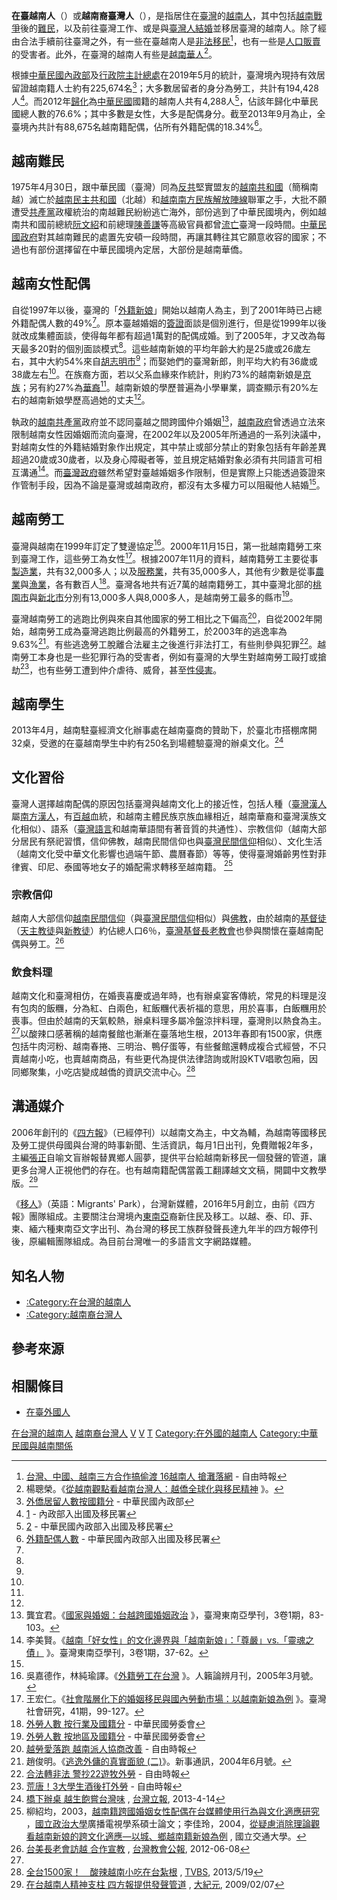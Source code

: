 {{pp-ecp-sock|small=yes}}
{{Expand|time=2009-01-29}}
{{Infobox Ethnic group
|group = 在臺越南人<br/>Người Việt tại Đài Loan
|image = 
|poptime = 247,817人（2021年3月）<ref>{{Cite web |url=https://www.stat.gov.tw/public/Data/9729162630MKFOK1MR.pdf |title=108年6月底在臺合法居留外僑人數76.4萬人 - 國情統計通報 |access-date=2021-01-27 |archive-date=2021-03-19 |archive-url=https://web.archive.org/web/20210319040421/https://www.stat.gov.tw/public/Data/9729162630MKFOK1MR.pdf }}</ref>
|langs = [[越南語|越南語]]、[[中華民國國語|中華民國國語]]、[[臺灣閩南語|臺灣閩南語]]、[[粵語|粵語]]
|popplace = 全[[中華民國|中華民國]]境內
|rels = [[越南民間信仰|越南民間信仰]]、[[佛教|佛教]]、[[道教|道教]]<br/>[[基督宗教|基督宗教]]（[[羅馬天主教|羅馬天主教]]、[[新教|新教]]）
|related = [[越僑|越僑]]、[[京族|京族]]、[[越南華人|越南華人]]
}}
{{Chinese
|c = {{linktext|在台越南人}}
|p = Zàitái Yuènánrén
|w = Tsai{{su|p = 4}}-t'ai{{su|p = 2}} Yüeh{{su|p = 4}}-nan{{su|p = 2}}-jen{{su|p = 2}}
|j = zoi{{sup|6}} toi{{sup|4}} jyut{{sup|6}} naam{{sup|4}} jan{{sup|4}}
|poj = chāi Tâi Oa̍t-lâm-lâng 
|hanviet = Tại Đài Việt Nam Nhân
|vie = Người Việt tại Ðài Loan
| lang1=排灣語
| lang1_content= i Taivang a se Vietenam a caucau
}}

'''在臺越南人'''（{{Vie|v=Người Việt tại Đài Loan}}）或'''越南裔臺灣人'''（{{Vie|v=Người Đài Loan gốc Việt}}），是指居住在[[臺灣|臺灣]]的[[越南人|越南人]]，其中包括[[越南戰爭|越南戰爭]]後的[[難民|難民]]，以及前往臺灣工作、或是與[[臺灣人|臺灣人]][[結婚|結婚]]並移居臺灣的越南人。除了經由合法手續前往臺灣之外，有一些在臺越南人是[[非法移民|非法移民]]<ref>[http://www.libertytimes.com.tw/2007/new/jun/23/today-center7.htm 台灣、中國、越南三方合作搞偷渡 16越南人 搶灘落網] {{Wayback|url=http://www.libertytimes.com.tw/2007/new/jun/23/today-center7.htm |date=20131109084803 }} - 自由時報</ref>，也有一些是[[人口販賣|人口販賣]]的受害者。此外，在臺灣的越南人有些是[[越南華人|越南華人]]<ref name="楊聰榮">楊聰榮。《[http://hermes.hrc.ntu.edu.tw/csa/journal/71/journal_park712.htm 從越南觀點看越南台灣人：越僑全球化與移民精神] {{Wayback|url=http://hermes.hrc.ntu.edu.tw/csa/journal/71/journal_park712.htm |date=20090929013455 }}》。</ref>。

根據[[中華民國|中華民國]][[中華民國內政部|內政部]]及[[行政院主計總處|行政院主計總處]]在2019年5月的統計，臺灣境內現持有效居留證越南籍人士約有225,674名<ref>[https://www.immigration.gov.tw/5385/7344/7350/%E5%A4%96%E5%83%91%E5%B1%85%E7%95%99/?alias=settledown 外僑居留人數按國籍分] {{Wayback|url=https://www.immigration.gov.tw/5385/7344/7350/%E5%A4%96%E5%83%91%E5%B1%85%E7%95%99/?alias=settledown |date=20210908093850 }} - 中華民國內政部</ref>；大多數居留者的身分為勞工，共計有194,428人<ref>[https://www.immigration.gov.tw/5385/7344/7350/%E5%A4%96%E5%83%91%E5%B1%85%E7%95%99/?alias=settledown] {{Wayback|url=https://www.immigration.gov.tw/5385/7344/7350/%E5%A4%96%E5%83%91%E5%B1%85%E7%95%99/?alias=settledown |date=20210908093850 }} - 內政部入出國及移民署</ref>。而2012年[[歸化|歸化]]為[[中華民國|中華民國]]國籍的越南人共有4,288人<ref>[http://www.moi.gov.tw/chi/chi_news/news_detail.aspx?sn=7201&type_code=01] {{Wayback|url=http://www.moi.gov.tw/chi/chi_news/news_detail.aspx?sn=7201&type_code=01 |date=20131109085151 }} - 中華民國內政部入出國及移民署</ref>，佔該年歸化中華民國總人數的76.6%；其中多數是女性，大多是配偶身分。截至2013年9月為止，全臺境內共計有88,675名越南籍配偶，佔所有外籍配偶的18.34%<ref>[http://www.immigration.gov.tw/public/Attachment/31031955020.xls 外籍配偶人數] {{Wayback|url=http://www.immigration.gov.tw/public/Attachment/31031955020.xls |date=20140502010242 }} - 中華民國內政部入出國及移民署</ref>。

==越南難民==
1975年4月30日，跟中華民國（臺灣）同為[[反共|反共]]堅實盟友的[[越南共和國|越南共和國]]（簡稱南越）滅亡於[[越南民主共和國|越南民主共和國]]（北越）和[[越南南方民族解放陣線|越南南方民族解放陣線]]聯軍之手，大批不願遭受[[共產黨|共產黨]]政權統治的南越難民紛紛逃亡海外，部份逃到了中華民國境內，例如越南共和國前總統[[阮文紹|阮文紹]]和前總理[[陳善謙|陳善謙]]等高級官員都曾[[流亡|流亡]]臺灣一段時間。[[中華民國政府|中華民國政府]]對其越南難民的處置先安頓一段時間，再讓其轉往其它願意收容的國家；不過也有部份選擇留在中華民國境內定居，大部份是越南華僑。

==越南女性配偶==
{{main article|越南配偶 (臺灣)|{{Link-en|越南女性配偶在臺灣|Vietnamese migrant brides in Taiwan}}}}
自從1997年以後，臺灣的「[[外籍配偶_(臺灣)|外籍新娘]]」開始以越南人為主，到了2001年時已占總外籍配偶人數的49%<ref name="Wang"/>。原本臺越婚姻的[[簽證|簽證]]面談是個別進行，但是從1999年以後就改成集體面談，使得每年都有超過1萬對的配偶成婚。到了2005年，才又改為每天最多20對的個別面談模式<ref name = "G"/>。這些越南新娘的平均年齡大約是25歲或26歲左右，其中大約54%來自[[胡志明市|胡志明市]]<ref name="Wang"/>；而娶她們的臺灣新郎，則平均大約有36歲或38歲左右<ref name="Wang"/>。在族裔方面，若以父系血緣來作統計，則約73%的越南新娘是[[京族|京族]]；另有約27%為[[越南華人|華裔]]<ref name="Wang"/>。越南新娘的學歷普遍為小學畢業，調查顯示有20%左右的越南新娘學歷高過她的丈夫<ref name="Wang"/>。

執政的[[越南共產黨|越南共產黨]]政府並不認同臺越之間跨國仲介婚姻<ref name="G">龔宜君。《[http://www.ceps.com.tw/ec/ecjnlarticleView.aspx?atliid=455946&issueiid=31351&jnliid=1307 國家與婚姻：台越跨國婚姻政治] {{Wayback|url=http://www.ceps.com.tw/ec/ecjnlarticleView.aspx?atliid=455946&issueiid=31351&jnliid=1307 |date=20080210061406 }}》，臺灣東南亞學刊，3卷1期，83-103。</ref>，[[越南政府|越南政府]]曾透過立法來限制越南女性因婚姻而流向臺灣，在2002年以及2005年所通過的一系列決議中，對越南女性的外籍結婚對象作出規定，其中禁止或部分禁止的對象包括有年齡差異超過20歲或30歲者，以及身心障礙者等，並且規定結婚對象必須有共同語言可相互溝通<ref name="lee">李美賢。《[http://www.ceps.com.tw/ec/ecjnlarticleView.aspx?atliid=455930&issueiid=31351&jnliid=1307 越南「好女性」的文化邊界與「越南新娘」：「尊嚴」vs.「靈魂之債」] {{Wayback|url=http://www.ceps.com.tw/ec/ecjnlarticleView.aspx?atliid=455930&issueiid=31351&jnliid=1307 |date=20110719224939 }}》。臺灣東南亞學刊，3卷1期，37-62。</ref>。而[[臺灣政府|臺灣政府]]雖然希望對臺越婚姻多作限制，但是實際上只能透過簽證來作管制手段，因為不論是臺灣或越南政府，都沒有太多權力可以阻礙他人結婚<ref name = "G"/>。

==越南勞工==
臺灣與越南在1999年訂定了雙邊協定<ref>吳嘉德作，林純瑜譯。《[http://www.riccibase.com/new/renlai/topic/p2005%2003%202.htm 外籍勞工在台灣] {{Wayback|url=http://www.riccibase.com/new/renlai/topic/p2005%2003%202.htm |date=20080105124553 }}》。人籟論辨月刊，2005年3月號。</ref>。2000年11月15日，第一批越南籍勞工來到臺灣工作，這些勞工為女性<ref name="Wang">王宏仁。《[http://www.ceps.com.tw/ec/ecjnlarticleView.aspx?atliid=154777&issueiid=10981&jnliid=1452 社會階層化下的婚姻移民與國內勞動市場：以越南新娘為例] {{Wayback|url=http://www.ceps.com.tw/ec/ecjnlarticleView.aspx?atliid=154777&issueiid=10981&jnliid=1452 |date=20110719224923 }}》。臺灣社會研究，41期，99-127。</ref>。根據2007年11月的資料，越南籍勞工主要從事[[製造業|製造業]]，共有32,000多人；以及[[服務業|服務業]]，共有35,000多人，其他有少數是從事[[農業|農業]]與[[漁業|漁業]]，各有數百人<ref>[http://www.evta.gov.tw/files/57/723010.pdf 外勞人數 按行業及國籍分]{{dead link|date=2017年12月 |bot=InternetArchiveBot |fix-attempted=yes }} - 中華民國勞委會</ref>。臺灣各地共有近7萬的越南籍勞工，其中臺灣北部的[[桃園市|桃園市]]與[[新北市|新北市]]分別有13,000多人與8,000多人，是越南勞工最多的縣市<ref>[http://www.evta.gov.tw/files/57/724012.pdf 外勞人數 按地區及國籍分]{{dead link|date=2017年12月 |bot=InternetArchiveBot |fix-attempted=yes }} - 中華民國勞委會</ref>。

臺灣越南勞工的逃跑比例與來自其他國家的勞工相比之下偏高<ref>[http://libertytimes.com/2004/new/oct/11/today-e2.htm 越勞愛落跑 越南派人協商改善]{{dead link|date=2017年12月 |bot=InternetArchiveBot |fix-attempted=yes }} - 自由時報</ref>，自從2002年開始，越南勞工成為臺灣逃跑比例最高的外籍勞工，於2003年的逃逸率為9.63%<ref>趙俊明。《[http://www.seewa.org.tw/rerum_novarum/000164.html 逃逸外傭的真實面貌 (二)]{{dead link|date=2017年12月 |bot=InternetArchiveBot |fix-attempted=yes }}》。新事通訊，2004年6月號。</ref>。有些逃逸勞工脫離合法雇主之後進行非法打工，有些則參與犯罪<ref>[http://www.libertytimes.com.tw/2005/new/dec/2/today-so7.htm 合法轉非法 警抄22遊牧外勞] {{Wayback|url=http://www.libertytimes.com.tw/2005/new/dec/2/today-so7.htm |date=20070618110201 }} - 自由時報</ref>。越南勞工本身也是一些犯罪行為的受害者，例如有臺灣的大學生對越南勞工毆打或搶劫<ref>[http://www.libertytimes.com.tw/2007/new/dec/10/today-life2.htm 荒唐！3大學生酒後打外勞] {{Wayback|url=http://www.libertytimes.com.tw/2007/new/dec/10/today-life2.htm |date=20080125052446 }} - 自由時報</ref>，也有些勞工遭到仲介虐待、威脅，甚至[[性侵害|性侵害]]。

==越南學生==
2013年4月，越南駐臺經濟文化辦事處在越南臺商的贊助下，於臺北市搭棚席開32桌，受邀的在臺越南學生中約有250名到場體驗臺灣的辦桌文化。<ref name="越生">[http://www.lihpao.com/?action-viewnews-itemid-128454 橋下辦桌 越生飽嘗台灣味] {{Wayback|url=http://www.lihpao.com/?action-viewnews-itemid-128454 |date=20131109094727 }}, [[台灣立報|台灣立報]], 2013-4-14</ref>

==文化習俗==
臺灣人選擇越南配偶的原因包括臺灣與越南文化上的接近性，包括人種（[[臺灣漢人|臺灣漢人]]屬[[漢族|南方漢人]]，有[[百越|百越]]血統，和越南主體民族京族血緣相近，越南華裔和臺灣漢族文化相似）、語系（[[臺灣語言|臺灣語言]]和越南華語間有著音質的共通性）、宗教信仰（越南大部分居民有祭祀習慣，信仰佛教，越南民間信仰也與[[臺灣民間信仰|臺灣民間信仰]]相似）、文化生活（越南文化受中華文化影響也過端午節、農曆春節）等等，使得臺灣婚齡男性對菲律賓、印尼、泰國等地女子的婚配需求轉移至越南籍。 <ref>柳紹均，2003，[http://ndltd.ncl.edu.tw/cgi-bin/gs32/gsweb.cgi?o=dnclcdr&s=id=%22093NCCU5472016%22.&searchmode=basic 越南籍跨國婚姻女性配偶在台媒體使用行為與文化適應研究] {{Wayback|url=http://ndltd.ncl.edu.tw/cgi-bin/gs32/gsweb.cgi?o=dnclcdr&s=id=%22093NCCU5472016%22.&searchmode=basic |date=20131109091734 }}，[[國立政治大學|國立政治大學]]廣播電視學系碩士論文；李佳玲，2004，[http://www.srcs.nctu.edu.tw/cssc/essays/16-2.pdf 從疑慮消除理論觀看越南新娘的跨文化適應—以城、鄉越南籍新娘為例] {{Wayback|url=http://www.srcs.nctu.edu.tw/cssc/essays/16-2.pdf |date=20131109090752 }}, 國立交通大學。</ref>

===宗教信仰===
越南人大部信仰[[越南民間信仰|越南民間信仰]]（與[[臺灣民間信仰|臺灣民間信仰]]相似）與[[佛教|佛教]]，由於越南的[[基督徒|基督徒]]（[[天主教徒|天主教徒]]與[[新教徒|新教徒]]）約佔總人口6％，[[臺灣基督長老教會|臺灣基督長老教會]]也參與關懷在臺越南配偶與勞工。<ref>[http://www.tcnn.org.tw/news-detail.php?nid=1206 台美長老會訪越 合作宣教] {{Wayback|url=http://www.tcnn.org.tw/news-detail.php?nid=1206 |date=20131109103741 }}, [[台灣教會公報|台灣教會公報]], 2012-06-08</ref>

===飲食料理===
越南文化和臺灣相仿，在婚喪喜慶或過年時，也有辦桌宴客傳統，常見的料理是沒有包肉的飯糰，分為紅、白兩色，紅飯糰代表祈福的意思，用於喜事，白飯糰用於喪事。但由於越南的天氣較熱，辦桌料理多屬冷盤涼拌料理，臺灣則以熱食為主。<ref name="越生"/>以酸辣口感著稱的越南餐館也漸漸在臺落地生根，2013年春即有1500家，供應包括牛肉河粉、越南春捲、三明治、鴨仔蛋等，有些餐館還轉成複合式經營，不只賣越南小吃，也賣越南商品，有些更代為提供法律諮詢或附設KTV唱歌包廂，因同鄉聚集，小吃店變成越僑的資訊交流中心。<ref>[http://www.tvbs.com.tw/news/news_list.asp?no=huangihan198720130519194421 全台1500家！　酸辣越南小吃在台紮根] {{Wayback|url=http://www.tvbs.com.tw/news/news_list.asp?no=huangihan198720130519194421 |date=20131109094542 }}, [[TVBS|TVBS]], 2013/5/19</ref>

==溝通媒介==
2006年創刊的《[[四方報|四方報]]》（已經停刊）以越南文為主，中文為輔，為越南等國移民及勞工提供母國與台灣的時事新聞、生活資訊，每月1日出刊，免費贈報2年多，主編[[張正_(媒體工作者)|張正]]自喻文盲辦報替異鄉人圓夢，提供平台給越南新移民一個發聲的管道，讓更多台灣人正視他們的存在。也有越南籍配偶當義工翻譯越文文稿，開闢中文教學版。<ref>[http://www.epochtimes.com.tw/9/2/7/104859.htm%E5%9C%A8%E5%8F%B0%E8%B6%8A%E5%8D%97%E4%BA%BA%E7%B2%BE%E7%A5%9E%E6%94%AF%E6%9F%B1-%E5%9B%9B%E6%96%B9%E5%A0%B1%E6%8F%90%E4%BE%9B%E7%99%BC%E8%81%B2%E7%AE%A1%E9%81%93- 在台越南人精神支柱 四方報提供發聲管道] {{Wayback|url=http://www.epochtimes.com.tw/9/2/7/104859.htm%E5%9C%A8%E5%8F%B0%E8%B6%8A%E5%8D%97%E4%BA%BA%E7%B2%BE%E7%A5%9E%E6%94%AF%E6%9F%B1-%E5%9B%9B%E6%96%B9%E5%A0%B1%E6%8F%90%E4%BE%9B%E7%99%BC%E8%81%B2%E7%AE%A1%E9%81%93- |date=20131109084846 }}, [[大紀元|大紀元]], 2009/02/07</ref>

《[[移人|移人]]》（英語：Migrants' Park），台灣新媒體，2016年5月創立，由前《四方報》團隊組成。主要關注台灣境內[[東南亞|東南亞]]裔新住民及移工。以越、泰、印、菲、柬、緬六種東南亞文字出刊、為台灣的移民工族群發聲長達九年半的四方報停刊後，原編輯團隊組成。為目前台灣唯一的多語言文字網路媒體。

==知名人物==
*[[:Category:在台灣的越南人|:Category:在台灣的越南人]]
*[[:Category:越南裔台灣人|:Category:越南裔台灣人]]

==參考來源==
{{Reflist|2}}

==相關條目==
*[[在臺外國人|在臺外國人]]

{{越僑}}
{{臺灣主要族群}}
{{臺灣與越南關係}}

[[Category:在台灣的越南人|]]
[[Category:越南裔台灣人|]]
[[Category:台灣族群|V]]
[[Category:在台灣的外國人|V]]
[[Category:海外越南人|T]]
[[Category:在外國的越南人|Category:在外國的越南人]]
[[Category:中華民國與越南關係|Category:中華民國與越南關係]]